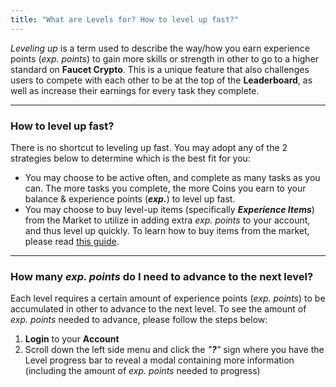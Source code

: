```yaml
---
title: "What are Levels for? How to level up fast?"
---
```


_Leveling up_ is a term used to describe the way/how you earn experience points (_exp. points_) to gain more skills or strength in other to go to a higher standard on **Faucet Crypto**. This is a unique feature that also challenges users to compete with each other to be at the top of the **Leaderboard**, as well as increase their earnings for every task they complete.

---

### **How to level up fast?**

There is no shortcut to leveling up fast. You may adopt any of the 2 strategies below to determine which is the best fit for you:

- You may choose to be active often, and complete as many tasks as you can. The more tasks you complete, the more Coins you earn to your balance & experience points (**_exp._**) to level up fast.
- You may choose to buy level-up items (specifically **_Experience Items_**) from the Market to utilize in adding extra _exp. points_ to your account, and thus level up quickly. To learn how to buy items from the market, please read [this guide](https://knowledge-base.faucetcrypto.com/article/53-how-to-buy-items-from-the-market).

---

### **How many _exp. points_ do I need to advance to the next level?**

Each level requires a certain amount of experience points (_exp. points_) to be accumulated in other to advance to the next level. To see the amount of _exp. points_ needed to advance, please follow the steps below:

1. **Login** to your **Account**
2. Scroll down the left side menu and click the _"_**_?_**_"_ sign where you have the Level progress bar to reveal a modal containing more information (including the amount of _exp. points_ needed to progress)